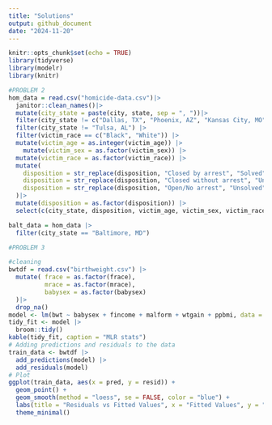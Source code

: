 ```yaml
---
title: "Solutions"
output: github_document
date: "2024-11-20"
---
```


```r
knitr::opts_chunk$set(echo = TRUE)
library(tidyverse)
library(modelr)
library(knitr)
```


```R
#PROBLEM 2
hom_data = read.csv("homicide-data.csv")|>
  janitor::clean_names()|>
  mutate(city_state = paste(city, state, sep = ", "))|>
  filter(city_state != c("Dallas, TX", "Phoenix, AZ", "Kansas City, MO")) |>
  filter(city_state != "Tulsa, AL") |>
  filter(victim_race == c("Black", "White")) |>
  mutate(victim_age = as.integer(victim_age)) |>
    mutate(victim_sex = as.factor(victim_sex)) |>
  mutate(victim_race = as.factor(victim_race)) |>
  mutate(
    disposition = str_replace(disposition, "Closed by arrest", "Solved"), 
    disposition = str_replace(disposition, "Closed without arrest", "Unsolved"), 
    disposition = str_replace(disposition, "Open/No arrest", "Unsolved")
  )|>
  mutate(disposition = as.factor(disposition)) |>
  select(c(city_state, disposition, victim_age, victim_sex, victim_race))

balt_data = hom_data |>
  filter(city_state == "Baltimore, MD")


```



```R
#PROBLEM 3

#cleaning
bwtdf = read.csv("birthweight.csv") |>
  mutate( frace = as.factor(frace),
          mrace = as.factor(mrace),
          babysex = as.factor(babysex)
  )|>
  drop_na()
model <- lm(bwt ~ babysex + fincome + malform + wtgain + ppbmi, data = bwtdf)
tidy_fit <- model |>
  broom::tidy()
kable(tidy_fit, caption = "MLR stats")
# Adding predictions and residuals to the data
train_data <- bwtdf |>
  add_predictions(model) |>
  add_residuals(model)
# Plot
ggplot(train_data, aes(x = pred, y = resid)) +
  geom_point() +
  geom_smooth(method = "loess", se = FALSE, color = "blue") +
  labs(title = "Residuals vs Fitted Values", x = "Fitted Values", y = "Residuals") +
  theme_minimal()
```

